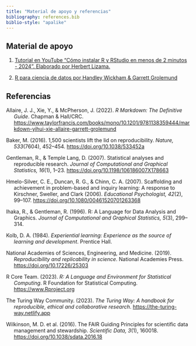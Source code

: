 ```yaml
---
title: "Material de apoyo y referencias"
bibliography: references.bib
biblio-style: "apalike"
---
```


## Material de apoyo

1.  [Tutorial en YouTube “Cómo instalar R y RStudio en menos de 2 minutos - 2024”. Elaborado por Herbert Lizama.](https://www.youtube.com/watch?v=hbgzW3Cvda4)

2.  [R para ciencia de datos por Handley Wickham & Garrett Grolemund](https://es.r4ds.hadley.nz/03-visualize.html)

## Referencias

::: hanging-indent
Allaire, J. J., Xie, Y., & McPherson, J. (2022). *R Markdown: The Definitive Guide*. Chapman & Hall/CRC. <https://www.taylorfrancis.com/books/mono/10.1201/9781138359444/markdown-yihui-xie-allaire-garrett-grolemund>

Baker, M. (2016). 1,500 scientists lift the lid on reproducibility. *Nature, 533*(7604), 452–454. <https://doi.org/10.1038/533452a>

Gentleman, R., & Temple Lang, D. (2007). Statistical analyses and reproducible research. *Journal of Computational and Graphical Statistics, 16*(1), 1–23. <https://doi.org/10.1198/106186007X178663>

Hmelo-Silver, C. E., Duncan, R. G., & Chinn, C. A. (2007). Scaffolding and achievement in problem-based and inquiry learning: A response to Kirschner, Sweller, and Clark (2006). *Educational Psychologist, 42*(2), 99–107. <https://doi.org/10.1080/00461520701263368>

Ihaka, R., & Gentleman, R. (1996). R: A Language for Data Analysis and Graphics. *Journal of Computational and Graphical Statistics, 5*(3), 299–314.

Kolb, D. A. (1984). *Experiential learning: Experience as the source of learning and development*. Prentice Hall.

National Academies of Sciences, Engineering, and Medicine. (2019). *Reproducibility and replicability in science*. National Academies Press. <https://doi.org/10.17226/25303>

R Core Team. (2023). *R: A Language and Environment for Statistical Computing*. R Foundation for Statistical Computing. <https://www.Rproject.org>

The Turing Way Community. (2023). *The Turing Way: A handbook for reproducible, ethical and collaborative research*. <https://the-turing-way.netlify.app>

Wilkinson, M. D. et al. (2016). The FAIR Guiding Principles for scientific data management and stewardship. *Scientific Data, 3*(1), 160018. <https://doi.org/10.1038/sdata.2016.18>
:::
